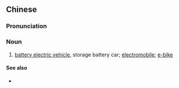 {{also|电瓶车}}
==Chinese==
{{zh-forms|s=电瓶车|type=21}}

===Pronunciation===
{{zh-pron
|m=diànpíngchē
|c=din6 ping4 ce1
|cat=n
}}

===Noun===
{{zh-noun}}

# [[battery electric vehicle]], storage battery car; [[electromobile]]; [[e-bike]]

{{zh-cat|Vehicles}}

====See also====
* {{zh-l|電動自行車|tr=diàndòngzìxíngchē}}